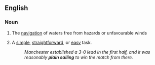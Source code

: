 ==English==

===Noun===
{{en-noun|sg=[[plain]] [[sailing]]|-}}

# {{nautical}} The [[navigation]] of waters free from hazards or unfavourable winds
# {{context|by extension}} A [[simple]], [[straightforward]], or [[easy]] task.
#: ''Manchester established a 3-0 lead in the first half, and it was reasonably '''plain sailing''' to win the match from there.''